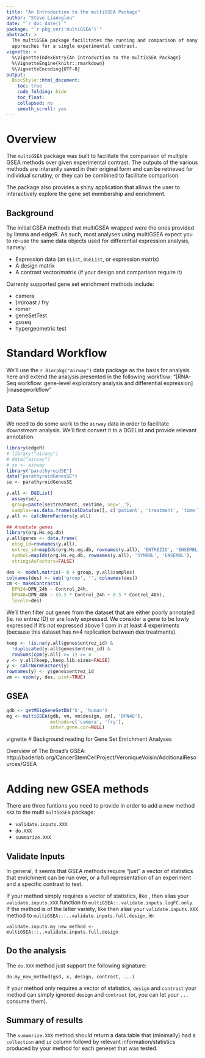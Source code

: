 ```yaml
---
title: "An Introduction to the multiGSEA Package"
author: "Steve Lianoglou"
date: "`r doc_date()`"
package: "`r pkg_ver('multiGSEA')`"
abstract: >
  The multiGSEA package facilitates the running and comparison of many GSEA
  approaches for a single experimental contrast.
vignette: >
  %\VignetteIndexEntry{An Introduction to the multiGSEA Package}
  %\VignetteEngine{knitr::rmarkdown}
  %\VignetteEncoding{UTF-8}
output: 
  BiocStyle::html_document:
    toc: true
    code_folding: hide
    toc_float:
    collapsed: no
    smooth_scroll: yes
---
```


# Overview

The `multiGSEA` package was built to facilitate the comparison of multiple
GSEA methods over given experimental contrast. The outputs of the various
methods are interanlly saved in their original form and can be retrieved
for individual scrutiny, or they can be combined to facilitate comparison.

The package also provides a shiny application that allows the user to
interactively explore the gene set membership and enrichment.

## Background

The initial GSEA methods that multiGSEA wrapped were the ones provided by limma
and edgeR. As such, most analyses using multiGSEA expect you to re-use the same
data objects used for differential expression analysis, namely:

* Expression data (an `EList`, `DGEList`, or expression matrix)
* A design matrix
* A contrast vector/matrix (if your design and comparison require it)

Currenty supported gene set enrichment methods include:

  * camera
  * (m)roast / fry
  * romer
  * geneSetTest
  * goseq
  * hypergeometric test

# Standard Workflow

We'll use the `r Biocpkg("airway")` data package as the basis for analysis here
and extend the analysis presented in the following workflow:
"[RNA-Seq workflow: gene-level exploratory analysis and differential expression][rnaseqworkflow"

[rnaseqworkflow]: http://f1000research.com/articles/4-1070/v1

## Data Setup

We need to do some work to the `airway` data in order to facilitate downstream
analysis. We'll first convert it to a DGEList and provide relevant annotation.

```r
library(edgeR)
# library("airway")
# data("airway")
# se <- airway
library("parathyroidSE")
data("parathyroidGenesSE")
se <- parathyroidGenesSE

y.all <- DGEList(
  assay(se),
  group=paste(se$treatment, se$time, sep='_'),
  samples=as.data.frame(colData(se)[, c('patient', 'treatment', 'time')]))
y.all <- calcNormFactors(y.all)

## Annotate genes
library(org.Hs.eg.db)
y.all$genes <- data.frame(
  ensg_id=rownames(y.all),
  entrez_id=mapIds(org.Hs.eg.db, rownames(y.all), 'ENTREZID', 'ENSEMBL'),
  symbol=mapIds(org.Hs.eg.db, rownames(y.all), 'SYMBOL', 'ENSEMBL'),
  stringsAsFactors=FALSE)

des <- model.matrix(~ 0 + group, y.all$samples)
colnames(des) <- sub('group', '', colnames(des))
cm <- makeContrasts(
  DPN24=DPN_24h - Control_24h,
  DPN48=DPN_48h - (0.5 * Control_24h + 0.5 * Control_48h),
  levels=des)

```

We'll then filter out genes from the dataset that are either poorly annotated
(ie. no entrez ID) or are lowly expressed. We consider a gene to be lowly
expressed if it's not expressed above 1 cpm in at least 4 experiments (because
this dataset has n=4 replication between dex treatments).

```r
keep <- !is.na(y.all$genes$entrez_id) & 
  !duplicated(y.all$genes$entrez_id) &
  rowSums(cpm(y.all) >= 1) >= 4
y <- y.all[keep,,keep.lib.sizes=FALSE]
y <- calcNormFactors(y)
rownames(y) <- y$genes$entrez_id
vm <- voom(y, des, plot=TRUE)
```

## GSEA

```r
gdb <- getMSigGeneSetDb('h', 'human')
mg <- multiGSEA(gdb, vm, vm$design, cm[, 'DPN48'], 
                methods=c('camera', 'fry'),
                inter.gene.cor=NULL)
```



vignette
# Background reading for Gene Set Enrichment Analyses


Overview of The Broad's GSEA:
http://baderlab.org/CancerStemCellProject/VeroniqueVoisin/AdditionalResources/GSEA





# Adding new GSEA methods

There are three funtions you need to provide in order to add a new method `XXX`
to the multi `multiGSEA` package:

  * `validate.inputs.XXX`
  * `do.XXX`
  * `summarize.XXX`

## Validate Inputs

In general, it seems that GSEA methods require "just" a vector of statistics
that enrichment can be run over, or a full representation of an experiment and
a specific contrast to test.

If your method simply requires a vector of statistics, like
\code{limma::geneSetTest}, then alias your `validate.inputs.XXX` function to
`multiGSEA::.validate.inputs.logFC.only`. If the method is of the latter
variety, like \code{limma::camera} then alias your `validate.inputs.XXX` method
to `multiGSEA:::..validate.inputs.full.design`, ie:

    validate.inputs.my_new_method <- multiGSEA:::..validate.inputs.full.design

## Do the analysis

The `do.XXX` method just support the following signature:

    do.my_new_method(gsd, x, design, contrast, ...)

If your method only requires a vector of statistics, `design` and `contrast`
your method can simply ignored `design` and `contrast` (or, you can let your
`...` consume them).

## Summary of results

The `sumamrize.XXX` method should return a data.table that (minimally) had
a `collection` and `id` column followd by relevant information/statistics
produced by your method for each geneset that was tested.

